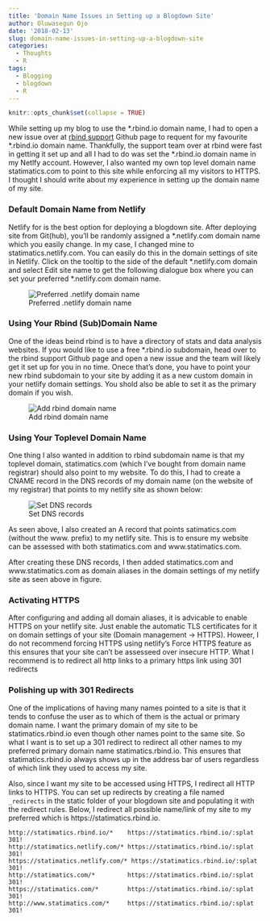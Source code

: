 ```yaml
---
title: 'Domain Name Issues in Setting up a Blogdown Site'
author: Oluwasegun Ojo
date: '2018-02-13'
slug: domain-name-issues-in-setting-up-a-blogdown-site
categories:
  - Thoughts
  - R
tags:
  - Blogging
  - blogdown
  - R
---
```


```r
knitr::opts_chunk$set(collapse = TRUE)
```

While setting up my blog to use the \*.rbind.io domain name, I had to open a new issue over at [rbind support](https://github.com/rbind/support/issues) Github page to requent for my favourite \*.rbind.io domain name. Thankfully, the support team over at rbind were fast in getting it set up and all I had to do was set the \*.rbind.io domain name in my Netlfy account. However, I also wanted my own top level domain name statimatics.com to point to this site while enforcing all my visitors to HTTPS. I thought I should write about my experience in setting up the domain name of my site.

### Default Domain Name from Netlify
Netlify for is the best option for deploying a blogdown site. After deploying site from Git(hub), you'll be randomly assigned a \*.netlify.com domain name which you easily change. In my case, I changed mine to statimatics.netlify.com. You can easily do this in the domain settings of site in Netlify. Click on the tooltip to the side of the default \*.netlify.com domain and select Edit site name to get the following dialogue box where you can set your preferred \*.netlify.com domain name.

![Preferred .netlify domain name](../resources/domain1.jpg)

### Using Your Rbind (Sub)Domain Name
One of the ideas beind rbind is to have a directory of stats and data analysis websites. If you would like to use a free \*.rbind.io subdomain, head over to the rbind support Github page and open a new issue and the team will likely get it set up for you in no time. Onece that's done, you have to point your new rbind subdomain to your site by adding it as a new custom domain in your netlify domain settings. You shold also be able to set it as the primary domain if you wish.

![Add rbind domain name](../resources/domain.jpg)

### Using Your Toplevel Domain Name
One thing I also wanted in addition to rbind subdomain name is that my toplevel domain, statimatics.com (which I've bought from domain name registrar) should also  point to my website.  To do this, I had to create a CNAME record in the DNS records of my domain name (on the website of my registrar) that points to my netlify site as shown below:

![Set DNS records](../resources/domain2.jpg)

As seen above, I also created an A record that points satimatics.com (without the www. prefix) to my netlify site. This is to ensure my website can be assessed with both statimatics.com and www.statimatics.com. 

After creating these DNS records, I then added statimatics.com and www.statimatics.com as domain aliases in the domain settings of my netlify site as seen above in figure.

### Activating HTTPS
After configuring and adding all domain aliases, it is advicable to enable HTTPS on your netlify site. Just enable the automatic TLS certificates for it on domain settings of your site (Domain management -> HTTPS).
Howeer, I do not recommend forcing HTTPS using netlify's Force HTTPS feature as this ensures that your site can't be assesseed over insecure HTTP. What I recommend is to redirect all http links to a primary https link using 301 redirects

### Polishing up with 301 Redirects
One of the implications of having many names pointed to a site is that it tends to confuse the user as to which of them is the actual or primary domain name. I want the primary domain of my site to be statimatics.rbind.io even though other names point to the same site. So what I want is to set up a 301 redirect to redirect all other names to my preferred primary domain name statimatics.rbind.io. This ensures that statimatics.rbind.io always shows up in the address bar of users regardless of which link they used to access my site. 

Also, since I want my site to be accessed using HTTPS, I redirect all HTTP links to HTTPS. You can set up redirects by creating a file named `_redirects` in the static folder of your blogdown site and populating it with the redirect rules. Below, I redirect all possible name/link of my site to my preferred which is https://statimatics.rbind.io.   

```
http://statimatics.rbind.io/*    https://statimatics.rbind.io/:splat  301!
http://statimatics.netlify.com/* https://statimatics.rbind.io/:splat  301!
https://statimatics.netlify.com/* https://statimatics.rbind.io/:splat  301!
http://statimatics.com/*         https://statimatics.rbind.io/:splat  301!
https://statimatics.com/*        https://statimatics.rbind.io/:splat  301!
http://www.statimatics.com/*     https://statimatics.rbind.io/:splat  301!
```
